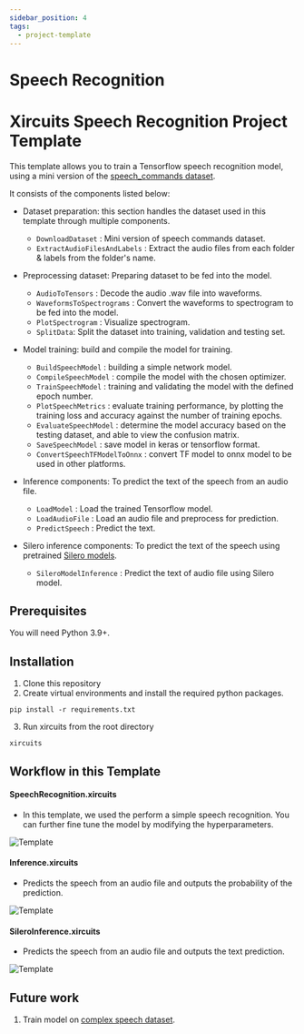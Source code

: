 ```yaml
---
sidebar_position: 4
tags:
  - project-template
---
```


# Speech Recognition

# Xircuits Speech Recognition Project Template

This template allows you to train a Tensorflow speech recognition model, using a mini version of the [speech_commands dataset](https://www.tensorflow.org/datasets/catalog/speech_commands).

It consists of the components listed below:

- Dataset preparation: this section handles the dataset used in this template through multiple components.

  - `DownloadDataset` : Mini version of speech commands dataset.
  - `ExtractAudioFilesAndLabels` : Extract the audio files from each folder & labels from the folder's name.
  
- Preprocessing dataset: Preparing dataset to be fed into the model.
  - `AudioToTensors` : Decode the audio .wav file into waveforms.
  - `WaveformsToSpectrograms` : Convert the waveforms to spectrogram to be fed into the model.
  - `PlotSpectrogram` : Visualize spectrogram.
  - `SplitData`: Split the dataset into training, validation and testing set.

- Model training: build and compile the model for training.
  - `BuildSpeechModel` : building a simple network model.
  - `CompileSpeechModel` : compile the model with the chosen optimizer.
  - `TrainSpeechModel` : training and validating the model with the defined epoch number.
  - `PlotSpeechMetrics` : evaluate training performance, by plotting the training loss and accuracy against the number of training epochs.
  - `EvaluateSpeechModel` : determine the model accuracy based on the testing dataset, and able to view the confusion matrix.
  - `SaveSpeechModel` : save model in keras or tensorflow format.
  - `ConvertSpeechTFModelToOnnx` : convert TF model to onnx model to be used in other platforms.
  
- Inference components: To predict the text of the speech from an audio file.
    - `LoadModel` : Load the trained Tensorflow model.
    - `LoadAudioFile` : Load an audio file and preprocess for prediction.
    - `PredictSpeech` : Predict the text.

- Silero inference components: To predict the text of the speech using pretrained [Silero models](https://github.com/snakers4/silero-models).
    - `SileroModelInference` : Predict the text of audio file using Silero model.
  
## Prerequisites

You will need Python 3.9+.

## Installation

1. Clone this repository
2. Create virtual environments and install the required python packages.

```
pip install -r requirements.txt
```

3. Run xircuits from the root directory

```
xircuits
```

## Workflow in this Template

#### SpeechRecognition.xircuits

- In this template, we used the perform a simple speech recognition. You can further fine tune the model by modifying the hyperparameters.

![Template](https://github.com/XpressAI/x-template-speech_recognition/raw/main/images/speech_recognition.gif)

#### Inference.xircuits

- Predicts the speech from an audio file and outputs the probability of the prediction. 

![Template](https://github.com/XpressAI/x-template-speech_recognition/raw/main/images/speech_recognition_inference.gif)

#### SileroInference.xircuits

- Predicts the speech from an audio file and outputs the text prediction. 

![Template](https://github.com/XpressAI/x-template-speech_recognition/raw/main/images/silero_inference.jpg)

## Future work

1. Train model on [complex speech dataset](https://www.tensorflow.org/datasets/catalog/librispeech).
